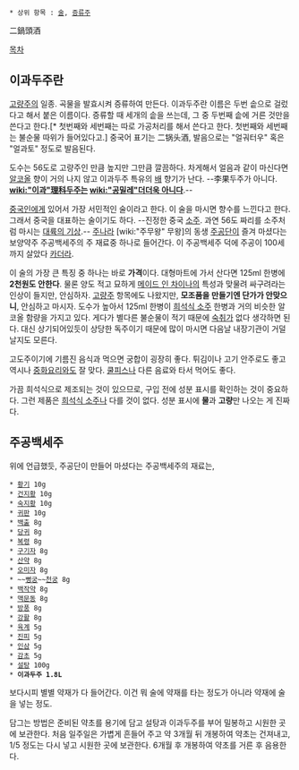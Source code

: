  * 상위 항목 : [[술]], [[증류주]]

二鍋頭酒

[[목차]]

== 이과두주란 ==
[[고량주]]의 일종. 곡물을 발효시켜 증류하여 만든다. 이과두주란 이름은 두번 솥으로 걸렀다고 해서 붙은 이름이다. 증류할 때 세개의 솥을 쓰는데, 그 중 두번째 솥에 거른 것만을 쓴다고 한다.[* 첫번째와 세번째는 따로 가공처리를 해서 쓴다고 한다. 첫번째와 세번째는 불순물 따위가 들어있다고.] 중국어 표기는 二锅头酒, 발음으로는 "얼궈터우" 혹은 "얼과토" 정도로 발음된다.

도수는 56도로 고량주인 만큼 높지만 그만큼 깔끔하다. 차게해서 얼음과 같이 마신다면 [[알코올]] 향이 거의 나지 않고 이과두주 특유의 [[배]] 향기가 난다. --李果두주가 아니다. '''[[wiki:"이과"理科]]두주는 [[wiki:"공밀레"더더욱 아니다]]'''.--

[[중국인]]에게 있어서 가장 서민적인 술이라고 한다. 이 술을 마시면 향수를 느낀다고 한다. 그래서 중국을 대표하는 술이기도 하다. --진정한 중국 [[소주]]. 과연 56도 짜리를 소주처럼 마시는 [[대륙의 기상]].-- [[주나라]] [wiki:"주무왕" 무왕]의 동생 [[주공단]]이 즐겨 마셨다는 보양약주 주공백세주의 주 재료중 하나로 들어간다. 이 주공백세주 덕에 주공이 100세까지 살았다 [[카더라]]. 

이 술의 가장 큰 특징 중 하나는 바로 '''가격'''이다. 대형마트에 가서 산다면 125ml 한병에 '''2천원도 안한다'''. 물론 양도 적고 묘하게 [[메이드 인 차이나]]의 특성과 맞물려 싸구려라는 인상이 들지만, 안심하자. [[고량주]] 항목에도 나왔지만, '''모조품을 만들기엔 단가가 안맞으니''', 안심하고 마시자. 도수가 높아서 125ml 한병이 [[희석식 소주]] 한병과 거의 비슷한 알코올 함량을 가지고 있다. 게다가 별다른 불순물이 적기 때문에 [[숙취]]가 없다 생각하면 된다. 대신 상기되어있듯이 상당한 독주이기 때문에 많이 마시면 다음날 내장기관이 거덜날지도 모른다.

고도주이기에 기름진 음식과 먹으면 궁합이 굉장히 좋다. 튀김이나 고기 안주로도 좋고 역시나 [[중화요리]]와도 잘 맞다. [[쿨피스]]나 다른 음료와 타서 먹어도 좋다.

가끔 희석식으로 제조되는 것이 있으므로, 구입 전에 성분 표시를 확인하는 것이 중요하다. 그런 제품은 [[희석식 소주]]나 다를 것이 없다. 성분 표시에 '''물'''과 '''고량'''만 나오는 게 진짜다. 

== 주공백세주 ==
위에 언급했듯, 주공단이 만들어 마셨다는 주공백세주의 재료는,

 * [[황기]] 10g
 * [[건지황]] 10g
 * [[숙지황]] 10g
 * [[귀판]] 10g
 * [[백출]] 8g
 * [[당귀]] 8g
 * [[복령]] 8g
 * [[구기자]] 8g
 * [[산약]] 8g
 * [[오미자]] 8g
 * ~~[[뻥궁]]~~[[천궁]] 8g
 * [[백작약]] 8g
 * [[맥문동]] 8g
 * [[방풍]] 8g
 * [[강활]] 8g
 * [[육계]] 5g
 * [[진피]] 5g
 * [[인삼]] 5g
 * [[감초]] 5g
 * [[설탕]] 100g
 * '''이과두주 1.8L'''

보다시피 별별 약재가 다 들어간다. 이건 뭐 술에 약재를 타는 정도가 아니라 약재에 술을 넣는 정도. 

담그는 방법은 준비된 약초를 용기에 담고 설탕과 이과두주를 부어 밀봉하고 시원한 곳에 보관한다. 처음 일주일은 가볍게 흔들어 주고 약 3개월 뒤 개봉하여 약초는 건져내고, 1/5 정도는 다시 넣고 시원한 곳에 보관한다. 6개월 후 개봉하여 약초를 거른 후 음용한다.
